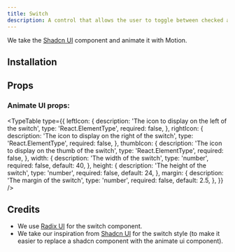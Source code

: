 ```yaml
---
title: Switch
description: A control that allows the user to toggle between checked and not checked.
---
```


We take the [Shadcn UI](https://ui.shadcn.com/docs/components/switch) component and animate it with Motion.

<ComponentPreview name="radix-switch-demo" />

## Installation

<ComponentInstallation name="radix-switch" />

## Props

<div className="flex flex-row gap-x-3">
  <ExternalLink
    href="https://www.radix-ui.com/primitives/docs/components/switch"
    text="Docs"
  />
  <ExternalLink
    href="https://www.radix-ui.com/primitives/docs/components/switch#api-reference"
    text="API Reference"
  />
</div>

### Animate UI props:

<TypeTable
  type={{
    leftIcon: {
      description: 'The icon to display on the left of the switch',
      type: 'React.ElementType',
      required: false,
    },
    rightIcon: {
      description: 'The icon to display on the right of the switch',
      type: 'React.ElementType',
      required: false,
    },
    thumbIcon: {
      description: 'The icon to display on the thumb of the switch',
      type: 'React.ElementType',
      required: false,
    },
    width: {
      description: 'The width of the switch',
      type: 'number',
      required: false,
      default: 40,
    },
    height: {
      description: 'The height of the switch',
      type: 'number',
      required: false,
      default: 24,
    },
    margin: {
      description: 'The margin of the switch',
      type: 'number',
      required: false,
      default: 2.5,
    },
  }}
/>

## Credits

- We use [Radix UI](https://www.radix-ui.com/primitives/docs/components/switch) for the switch component.
- We take our inspiration from [Shadcn UI](https://ui.shadcn.com/docs/components/switch) for the switch style (to make it easier to replace a shadcn component with the animate ui component).
